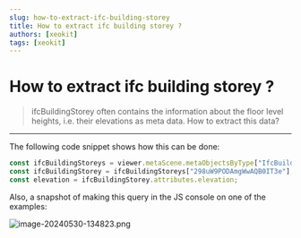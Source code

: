 ```yaml
---
slug: how-to-extract-ifc-building-storey
title: How to extract ifc building storey ?
authors: [xeokit]
tags: [xeokit]
---
```


# How to extract ifc building storey ?


> ifcBuildingStorey often contains the information about the floor level heights, i.e. their elevations as meta data. How to extract this data?

* * *

The following code snippet shows how this can be done:

```js
const ifcBuildingStoreys = viewer.metaScene.metaObjectsByType["IfcBuildingStorey"];
const ifcBuildingStorey = ifcBuildingStoreys["298uW9PODAmgWwAQB0IT3e"];
const elevation = ifcBuildingStorey.attributes.elevation;
```

Also, a snapshot of making this query in the JS console on one of the examples:

![image-20240530-134823.png](./attachments/image-20240530-134823.png)
